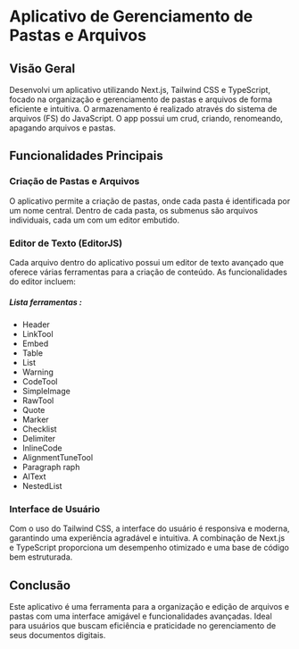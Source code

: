 # Aplicativo de Gerenciamento de Pastas e Arquivos

## Visão Geral

Desenvolvi um aplicativo utilizando Next.js, Tailwind CSS e TypeScript, focado na organização e gerenciamento de pastas e 
arquivos de forma eficiente e intuitiva. O armazenamento é realizado através do sistema de arquivos (FS) do JavaScript.
O app possui um crud, criando, renomeando, apagando arquivos e pastas.

## Funcionalidades Principais

### Criação de Pastas e Arquivos

O aplicativo permite a criação de pastas, onde cada pasta é identificada por um nome central. Dentro de cada pasta, os submenus são arquivos individuais, cada um com um editor embutido.

### Editor de Texto (EditorJS)

Cada arquivo dentro do aplicativo possui um editor de texto avançado que oferece várias ferramentas para a criação de conteúdo. As funcionalidades do editor incluem:

##### Lista ferramentas : 
- Header
- LinkTool
- Embed 
- Table 
- List 
- Warning
- CodeTool 
- SimpleImage 
- RawTool 
- Quote 
- Marker 
- Checklist 
- Delimiter 
- InlineCode 
- AlignmentTuneTool 
- Paragraph raph
- AIText 
- NestedList

### Interface de Usuário

Com o uso do Tailwind CSS, a interface do usuário é responsiva e moderna, garantindo uma experiência agradável e intuitiva. 
A combinação de Next.js e TypeScript proporciona um desempenho otimizado e uma base de código bem estruturada.


## Conclusão

Este aplicativo é uma ferramenta para a organização e edição de arquivos e pastas com uma interface amigável e 
funcionalidades avançadas. Ideal para usuários que buscam eficiência e praticidade no gerenciamento de seus documentos digitais.
